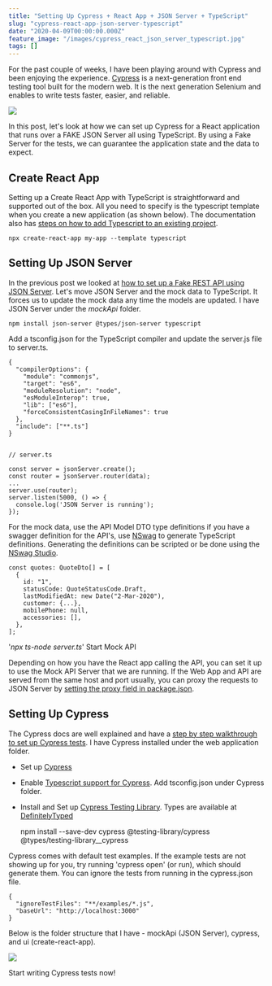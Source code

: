 ```yaml
---
title: "Setting Up Cypress + React App + JSON Server + TypeScript"
slug: "cypress-react-app-json-server-typescript"
date: "2020-04-09T00:00:00.000Z"
feature_image: "/images/cypress_react_json_server_typescript.jpg"
tags: []
---
```


For the past couple of weeks, I have been playing around with Cypress and been enjoying the experience. [Cypress](https://docs.cypress.io/guides/overview/why-cypress.html#In-a-nutshell) is a next-generation front end testing tool built for the modern web. It is the next generation Selenium and enables to write tests faster, easier, and reliable.

![](/images/cypress_react_json_server_typescript.jpg)

In this post, let's look at how we can set up Cypress for a React application that runs over a FAKE JSON Server all using TypeScript. By using a Fake Server for the tests, we can guarantee the application state and the data to expect.

Create React App
----------------

Setting up a Create React App with TypeScript is straightforward and supported out of the box. All you need to specify is the typescript template when you create a new application (as shown below). The documentation also has [steps on how to add Typescript to an existing project](https://create-react-app.dev/docs/adding-typescript/).

    npx create-react-app my-app --template typescript
    

Setting Up JSON Server
----------------------

In the previous post we looked at [how to set up a Fake REST API using JSON Server](__GHOST_URL__/blog/setting-up-a-fake-rest-api-using-json-server/). Let's move JSON Server and the mock data to TypeScript. It forces us to update the mock data any time the models are updated. I have JSON Server under the _mockApi_ folder.

    npm install json-server @types/json-server typescript
    

Add a tsconfig.json for the TypeScript compiler and update the server.js file to server.ts.

    {
      "compilerOptions": {
        "module": "commonjs",
        "target": "es6",
        "moduleResolution": "node",
        "esModuleInterop": true,
        "lib": ["es6"],
        "forceConsistentCasingInFileNames": true
      },
      "include": ["**.ts"]
    }
    

    // server.ts
    
    const server = jsonServer.create();
    const router = jsonServer.router(data);
    ...
    server.use(router);
    server.listen(5000, () => {
      console.log('JSON Server is running');
    });
    

For the mock data, use the API Model DTO type definitions if you have a swagger definition for the API's, use [NSwag](https://github.com/RicoSuter/NSwag) to generate TypeScript definitions. Generating the definitions can be scripted or be done using the [NSwag Studio](https://github.com/RicoSuter/NSwag/wiki/NSwagStudio).

    const quotes: QuoteDto[] = [
      {
        id: "1",
        statusCode: QuoteStatusCode.Draft,
        lastModifiedAt: new Date("2-Mar-2020"),
        customer: {...},
        mobilePhone: null,
        accessories: [],
      },
    ];
    

'_npx ts-node server.ts_' Start Mock API

Depending on how you have the React app calling the API, you can set it up to use the Mock API Server that we are running. If the Web App and API are served from the same host and port usually, you can proxy the requests to JSON Server by [setting the proxy field in package.json](https://create-react-app.dev/docs/proxying-api-requests-in-development/).

Setting Up Cypress
------------------

The Cypress docs are well explained and have a [step by step walkthrough to set up Cypress tests](https://docs.cypress.io/guides/getting-started/installing-cypress.html). I have Cypress installed under the web application folder.

*   Set up [Cypress](https://docs.cypress.io/guides/getting-started/installing-cypress.html)
*   Enable [Typescript support for Cypress](https://docs.cypress.io/guides/tooling/typescript-support.html). Add tsconfig.json under Cypress folder.
*   Install and Set up [Cypress Testing Library](https://testing-library.com/docs/cypress-testing-library/intro). Types are available at [DefinitelyTyped](https://github.com/DefinitelyTyped/DefinitelyTyped/tree/master/types/testing-library__cypress)

    npm install --save-dev cypress @testing-library/cypress @types/testing-library__cypress
    

Cypress comes with default test examples. If the example tests are not showing up for you, try running 'cypress open' (or run), which should generate them. You can ignore the tests from running in the cypress.json file.

    {
      "ignoreTestFiles": "**/examples/*.js",
      "baseUrl": "http://localhost:3000"
    }
    

Below is the folder structure that I have - mockApi (JSON Server), cypress, and ui (create-react-app).

![](/images/cypress_cra_jsonServer_folder_structure.jpg)

Start writing Cypress tests now!